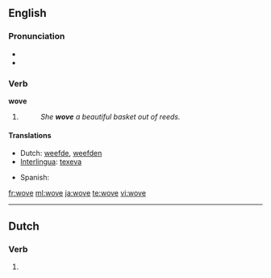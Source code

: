{{also|weaved}}
==English==

===Pronunciation===
* {{IPA|/'wəʊv/}}
* {{rhymes|əʊv}}

===Verb===
'''wove'''

# {{simple past of|[[weave#Etymology 1|weave]]}}
#: ''She '''wove''' a beautiful basket out of reeds.''

====Translations====
{{trans-top|simple past of ''to weave''}}
* Dutch: [[weefde]], [[weefden]]
* [[Interlingua]]: [[texeva]]
{{trans-mid}}
* Spanish: {{t-|es|tejía}}
{{trans-bottom}}

[[fr:wove]]
[[ml:wove]]
[[ja:wove]]
[[te:wove]]
[[vi:wove]]

----
==Dutch==
===Verb===
{{infl|nl}}

# {{nl-verb-form|n=sg|t=past|m=subj|wuiven}}
{{rfc-auto}}